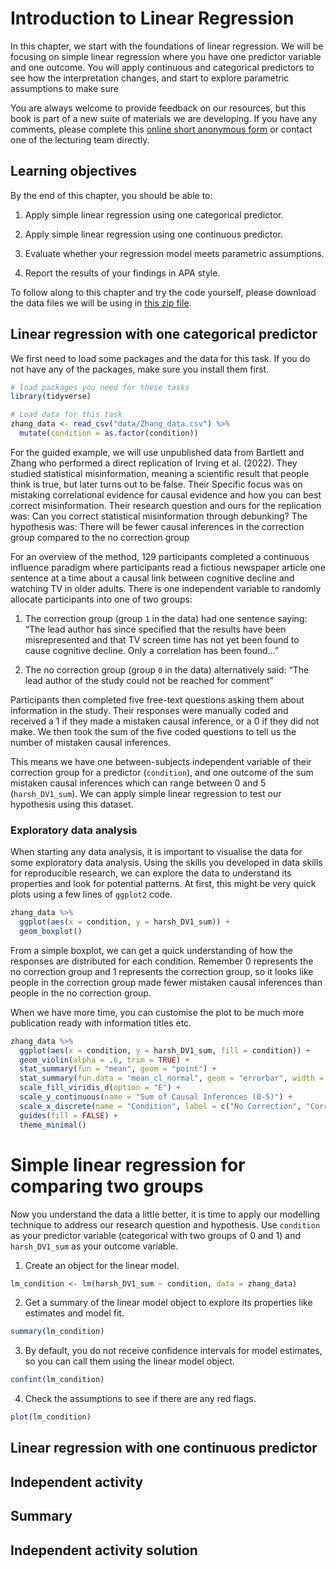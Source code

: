 # Introduction to Linear Regression

In this chapter, we start with the foundations of linear regression. We will be focusing on simple linear regression where you have one predictor variable and one outcome. You will apply continuous and categorical predictors to see how the interpretation changes, and start to explore parametric assumptions to make sure 

You are always welcome to provide feedback on our resources, but this book is part of a new suite of materials we are developing. If you have any comments, please complete this <a href="https://forms.office.com/e/Wc18LDDSpF" target="_blank">online short anonymous form</a> or contact one of the lecturing team directly.

## Learning objectives

By the end of this chapter, you should be able to: 

1. Apply simple linear regression using one categorical predictor.

2. Apply simple linear regression using one continuous predictor. 

3. Evaluate whether your regression model meets parametric assumptions. 

4. Report the results of your findings in APA style. 

To follow along to this chapter and try the code yourself, please download the data files we will be using in [this zip file](data/01_data.zip).

## Linear regression with one categorical predictor 

We first need to load some packages and the data for this task. If you do not have any of the packages, make sure you install them first. 

```r
# load packages you need for these tasks
library(tidyverse)

# Load data for this task
zhang_data <- read_csv("data/Zhang_data.csv") %>% 
  mutate(condition = as.factor(condition))
```

For the guided example, we will use unpublished data from Bartlett and Zhang who performed a direct replication of Irving et al. (2022). They studied statistical misinformation, meaning a scientific result that people think is true, but later turns out to be false. Their Specific focus was on mistaking correlational evidence for causal evidence and how you can best correct misinformation. Their research question and ours for the replication was: Can you correct statistical misinformation through debunking? The hypothesis was: There will be fewer causal inferences in the correction group compared to the no correction group

For an overview of the method, 129 participants completed a continuous influence paradigm where participants read a fictious newspaper article one sentence at a time about a causal link between cognitive decline and watching TV in older adults. There is one independent variable to randomly allocate participants into one of two groups: 

1. The correction group (group `1` in the data) had one sentence saying: “The lead author has since specified that the results have been misrepresented and that TV screen time has not yet been found to cause cognitive decline. Only a correlation has been found…”

2. The no correction group (group `0` in the data) alternatively said: “The lead author of the study could not be reached for comment”

Participants then completed five free-text questions asking them about information in the study. Their responses were manually coded and received a 1 if they made a mistaken causal inference, or a 0 if they did not make. We then took the sum of the five coded questions to tell us the number of mistaken causal inferences. 

This means we have one between-subjects independent variable of their correction group for a predictor (`condition`), and one outcome of the sum mistaken causal inferences which can range between 0 and 5 (`harsh_DV1_sum`). We can apply simple linear regression to test our hypothesis using this dataset. 

### Exploratory data analysis

When starting any data analysis, it is important to visualise the data for some exploratory data analysis. Using the skills you developed in data skills for reproducible research, we can explore the data to understand its properties and look for potential patterns. At first, this might be very quick plots using a few lines of `ggplot2` code.  

```r
zhang_data %>% 
  ggplot(aes(x = condition, y = harsh_DV1_sum)) + 
  geom_boxplot()
```

From a simple boxplot, we can get a quick understanding of how the responses are distributed for each condition. Remember 0 represents the no correction group and 1 represents the correction group, so it looks like people in the correction group made fewer mistaken causal inferences than people in the no correction group. 

When we have more time, you can customise the plot to be much more publication ready with information titles etc. 

```r
zhang_data %>% 
  ggplot(aes(x = condition, y = harsh_DV1_sum, fill = condition)) + 
  geom_violin(alpha = .6, trim = TRUE) +
  stat_summary(fun = "mean", geom = "point") +
  stat_summary(fun.data = "mean_cl_normal", geom = "errorbar", width = .1) +
  scale_fill_viridis_d(option = "E") +
  scale_y_continuous(name = "Sum of Causal Inferences (0-5)") +
  scale_x_discrete(name = "Condition", label = c("No Correction", "Correction")) + 
  guides(fill = FALSE) + 
  theme_minimal()
```

# Simple linear regression for comparing two groups 

Now you understand the data a little better, it is time to apply our modelling technique to address our research question and hypothesis. Use `condition` as your predictor variable (categorical with two groups of 0 and 1) and `harsh_DV1_sum` as your outcome variable. 

1. Create an object for the linear model. 

```r
lm_condition <- lm(harsh_DV1_sum ~ condition, data = zhang_data)
```

2. Get a summary of the linear model object to explore its properties like estimates and model fit.

```r
summary(lm_condition)
```

3. By default, you do not receive confidence intervals for model estimates, so you can call them using the linear model object. 

```r
confint(lm_condition)
```

4. Check the assumptions to see if there are any red flags. 

```r
plot(lm_condition)
```

## Linear regression with one continuous predictor

## Independent activity

## Summary 

## Independent activity solution





